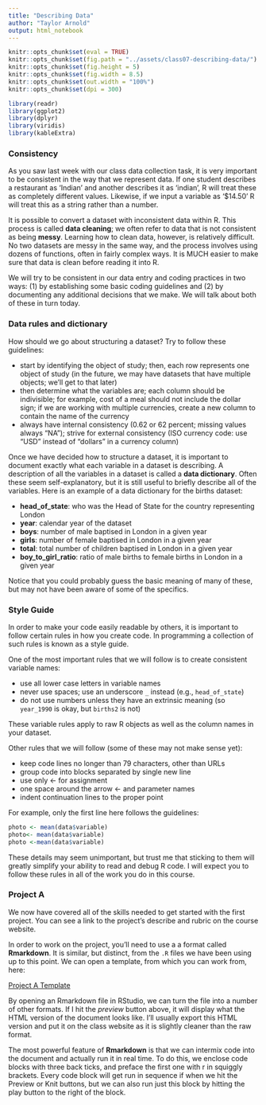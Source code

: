 ```yaml
---
title: "Describing Data"
author: "Taylor Arnold"
output: html_notebook
---
```


```r
knitr::opts_chunk$set(eval = TRUE)
knitr::opts_chunk$set(fig.path = "../assets/class07-describing-data/")
knitr::opts_chunk$set(fig.height = 5)
knitr::opts_chunk$set(fig.width = 8.5)
knitr::opts_chunk$set(out.width = "100%")
knitr::opts_chunk$set(dpi = 300)
```

```r
library(readr)
library(ggplot2)
library(dplyr)
library(viridis)
library(kableExtra)
```

### Consistency

As you saw last week with our class data collection task, it is very important
to be consistent in the way that we represent data. If one student describes
a restaurant as 'Indian' and another describes it as 'indian', R will treat
these as completely different values. Likewise, if we input a variable as
'$14.50' R will treat this as a string rather than a number.

It is possible to convert a dataset with inconsistent data within R. This
process is called **data cleaning**; we often refer to data that is not
consistent as being **messy**. Learning how to clean data, however, is
relatively difficult. No two datasets are messy in the same way, and the
process involves using dozens of functions, often in fairly complex ways. It
is MUCH easier to make sure that data is clean before reading it into R.

We will try to be consistent in our data entry and coding practices in two
ways: (1) by establishing some basic coding guidelines and (2) by documenting
any additional decisions that we make. We will talk about both of these in
turn today.

### Data rules and dictionary

How should we go about structuring a dataset? Try to follow these guidelines:

- start by identifying the object of study; then, each row represents one
object of study (in the future, we may have datasets that have multiple
objects; we'll get to that later)
- then determine what the variables are; each column should be indivisible;
for example, cost of a meal should not include the dollar sign; if we are
working with multiple currencies, create a new column to contain the name of
the currency
- always have internal consistency (0.62 or 62 percent; missing values always
"NA"); strive for external consistency (ISO currency code: use "USD" instead
of "dollars" in a currency column)

Once we have decided how to structure a dataset, it is
important to document exactly what each
variable in a dataset is describing. A description of all the
variables in a dataset is called a **data dictionary**. Often
these seem self-explanatory, but it is still useful to briefly
describe all of the variables. Here is an example of a data
dictionary for the births dataset:

- **head_of_state**: who was the Head of State for the country
representing London
- **year**: calendar year of the dataset
- **boys**: number of male baptised in London in a given year
- **girls**: number of female baptised in London in a given year
- **total**: total number of children baptised in London in a given year
- **boy_to_girl_ratio**: ratio of male births to female births
in London in a given year

Notice that you could probably guess the basic meaning of many of these,
but may not have been aware of some of the specifics.

### Style Guide

In order to make your code easily readable by others, it is
important to follow certain rules in how you create code. In
programming a collection of such rules is known as a style
guide.

One of the most important rules that we will follow is to
create consistent variable names:

- use all lower case letters in variable names
- never use spaces; use an underscore `_` instead (e.g., `head_of_state`)
- do not use numbers unless they have an extrinsic meaning (so `year_1990`
is okay, but `births2` is not)

These variable rules apply to raw R objects as well as the column names in
your dataset.

Other rules that we will follow (some of these may not make sense
yet):

- keep code lines no longer than 79 characters, other than URLs
- group code into blocks separated by single new line
- use only <- for assignment
- one space around the arrow <- and parameter names
- indent continuation lines to the proper point

For example, only the first line here follows the guidelines:

```r
photo <- mean(data$variable)
photo<- mean(data$variable)
photo <-mean(data$variable)
```

These details may seem unimportant, but trust me that sticking to
them will greatly simplify your ability to read and debug R code.
I will expect you to follow these rules in all of the work you
do in this course.

### Project A

We now have covered all of the skills needed to get started with the first
project. You can see a link to the project's describe and rubric on the course
website.

In order to work on the project, you'll need to use a a format called
**Rmarkdown**. It is similar, but distinct, from the `.R` files we
have been using up to this point. We can open a template, from which you can
work from, here:

[Project A Template](https://raw.githubusercontent.com/statsmaths/stat209/master/projects/project-a.Rmd)

By opening an Rmarkdown file in RStudio, we can turn the file
into a number of other formats. If I hit the *preview* button above, it will
display what the HTML version of the document looks like. I'll usually
export this HTML version and put it on the class website
as it is slightly cleaner than the raw format.

The most powerful feature of **Rmarkdown** is that we can
intermix code into the document and actually run it in real
time. To do this, we enclose code blocks with three back ticks,
and preface the first one with r in squiggly brackets. Every
code block will get run in sequence if when we hit the Preview
or Knit buttons, but we can also run just this block by hitting
the play button to the right of the block.



